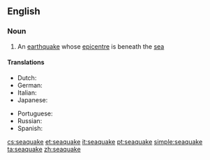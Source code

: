 ==English==

===Noun===
{{en-noun}}

# An [[earthquake]] whose [[epicentre]] is beneath the [[sea]]

====Translations====
{{trans-top|Earthquake under sea}}
* Dutch: {{t+|nl|zeebeving|f}}
* German: {{t|de|Seebeben|n}}
* Italian: {{t+|it|maremoto|m}}
* Japanese: {{t|ja|海震|tr=かいしん, kaishin}}
{{trans-mid}}
* Portuguese: {{t+|pt|maremoto|m}}
* Russian: {{t|ru|моретрясение|n|tr=mor'er'as'énije}}
* Spanish: {{t+|es|maremoto|m}}
{{trans-bottom}}

[[cs:seaquake]]
[[et:seaquake]]
[[it:seaquake]]
[[pt:seaquake]]
[[simple:seaquake]]
[[ta:seaquake]]
[[zh:seaquake]]